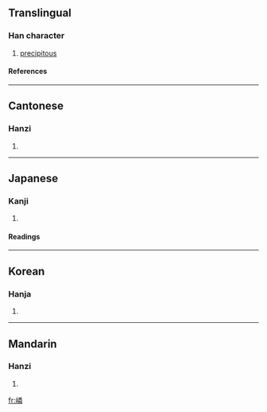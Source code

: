 ==Translingual==
===Han character===
{{Han char|rn=46|rad=山|as=12|sn=15|four=2975<sub>9</sub>|canj=山火木手 (UFDQ)}}
# [[precipitous]]
====References====
{{Han ref|kx=0319.450|dkj=08477|dj=0620.040|hdz=10799.090|uh=5D99|ud=23961|bh=E562|bd=58722}}
----
==Cantonese==
===Hanzi===
{{yue-hanzi|jyut=|y=leun4}}
# {{defn|Cantonese}}
----
==Japanese==
===Kanji===
{{ja-kanji|grade=|rs=山12}}
# {{defn|Japanese}} 
====Readings====
{{ja-readings|on=[[りん]] (rin)|kun=}}
----
==Korean==
===Hanja===
{{ko-hanja|hangeul=린|rv=rin|mr=rin}}
# {{defn|Korean}}
----
==Mandarin==
===Hanzi===
{{cmn-hanzi|pin=[[lín]] (lin2)|wg=lin<sup>2</sup>}}
# {{defn|Mandarin}}

[[fr:嶙]]